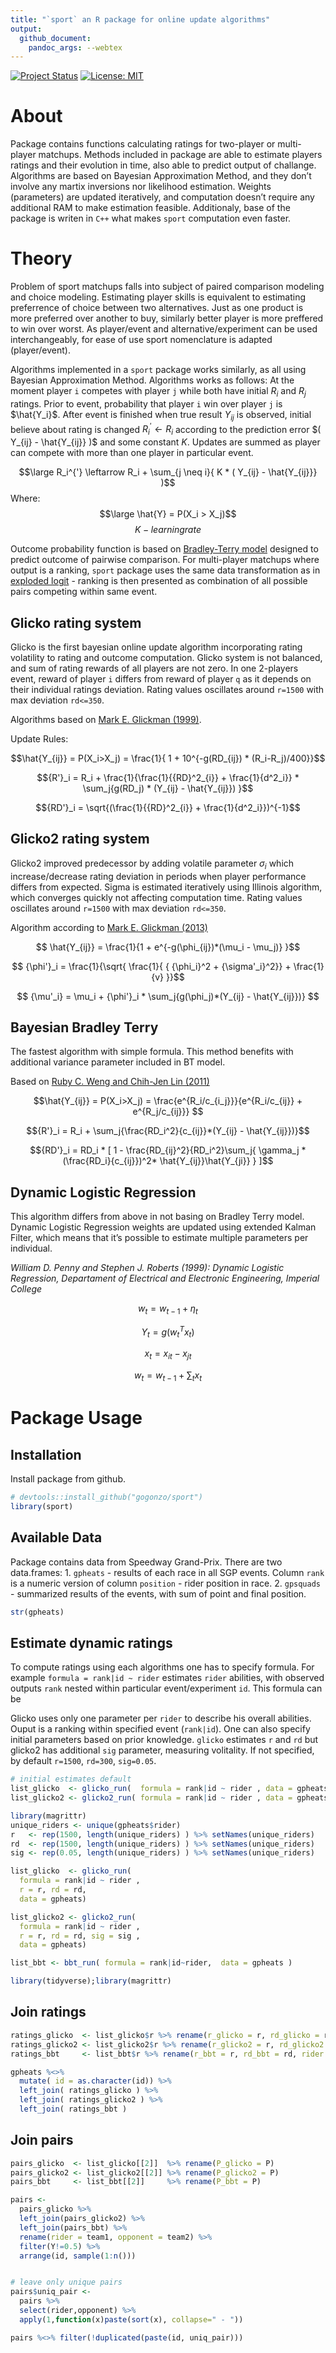 ```yaml
---
title: "`sport` an R package for online update algorithms"
output:
  github_document:
    pandoc_args: --webtex
---
```


[![Project Status](http://www.repostatus.org/badges/latest/active.svg)](http://www.repostatus.org/#active)
[![License: MIT](https://img.shields.io/badge/License-MIT-yellow.svg)](https://opensource.org/licenses/MIT)

# About
Package contains functions calculating ratings for two-player or multi-player matchups. Methods included in package are able to estimate players ratings and their evolution in time, also able to predict output of challange. 
Algorithms are based on Bayesian Approximation Method, and they don't involve any martix inversions nor likelihood estimation. Weights (parameters) are updated iteratively, and computation doesn't require any additional RAM to make estimation feasible. Additionaly, base of the package is writen in `C++` what makes `sport` computation even faster. 

# Theory
Problem of sport matchups falls into subject of paired comparison modeling and choice modeling. Estimating player skills is equivalent to estimating preferrence of choice between two alternatives. Just as one product is more preferred over another to buy, similarly better player is more preffered to win over worst. As player/event and alternative/experiment can be used interchangeably, for ease of use sport nomenclature is adapted (player/event).  

Algorithms implemented in a `sport` package works similarly, as all using Bayesian Approximation Method. Algorithms works as follows:
At the moment player `i` competes with player `j` while both have initial $R_i$ and $R_j$ ratings. Prior to event, probability that player `i` win over player `j` is $\hat{Y_i}$. After event is finished when true result $Y_{ij}$ is observed, initial believe about rating is changed $R_i^{'} \leftarrow R_i$ according to the prediction error $( Y_{ij} - \hat{Y_{ij}}  )$ and some constant $K$. Updates are summed as player can compete with more than one player in particular event.

$$\large R_i^{'} \leftarrow R_i + \sum_{j \neq i}{ K * ( Y_{ij} - \hat{Y_{ij}}}  )$$
Where: 
    $$\large \hat{Y} = P(X_i > X_j)$$ 
    $$K - learning rate$$

Outcome probability function is based on [Bradley-Terry model](https://en.wikipedia.org/wiki/Bradley%E2%80%93Terry_model) designed to predict outcome of pairwise comparison. For multi-player matchups where output is a ranking, `sport` package uses the same data transformation as in [exploded logit](https://www.jstor.org/stable/270983) - ranking is then presented as combination of all possible pairs competing within same event.

## Glicko rating system
Glicko is the first bayesian online update algorithm incorporating rating volatility to rating and outcome computation. Glicko system is not balanced, and sum of rating rewards of all players are not zero. In one 2-players event, reward of player `i` differs from reward of player `q` as it depends on their individual ratings deviation. Rating values oscillates around `r=1500` with max deviation `rd<=350`.

Algorithms based on [Mark E. Glickman (1999)](http://www.glicko.net/research/glicko.pdf).

Update Rules:

$$\hat{Y_{ij}} = P(X_i>X_j) = \frac{1}{ 1 + 10^{-g(RD_{ij}) * (R_i-R_j)/400}}$$

$${R'}_i = R_i +  \frac{1}{\frac{1}{{RD}^2_{i}} + \frac{1}{d^2_i}} * \sum_j{g(RD_j) * (Y_{ij} - \hat{Y_{ij}})  }$$

$${RD'}_i = \sqrt{(\frac{1}{{RD}^2_{i}} + \frac{1}{d^2_i}})^{-1}$$

## Glicko2 rating system
Glicko2 improved predecessor by adding volatile parameter $\sigma_i$ which increase/decrease rating deviation in periods when player performance differs from expected. Sigma is estimated iteratively using Illinois algorithm, which converges quickly not affecting computation time. Rating values oscillates around `r=1500` with max deviation `rd<=350`.

Algorithm according to [Mark E. Glickman (2013)](http://www.glicko.net/glicko/glicko2.pdf)

$$ \hat{Y_{ij}} = \frac{1}{1 + e^{-g(\phi_{ij})*(\mu_i  - \mu_j)} }$$

$$ {\phi'}_i = \frac{1}{\sqrt{ \frac{1}{ { {\phi_i}^2 + {\sigma'_i}^2}} + \frac{1}{v}  }}$$

$$ {\mu'_i} = \mu_i + {\phi'}_i * \sum_j{g(\phi_j)*(Y_{ij} - \hat{Y_{ij}})} $$


## Bayesian Bradley Terry
The fastest algorithm with simple formula. This method benefits with additional variance parameter included in BT model.

Based on [Ruby C. Weng and Chih-Jen Lin (2011)](http://jmlr.csail.mit.edu/papers/volume12/weng11a/weng11a.pdf)

$$\hat{Y_{ij}} = P(X_i>X_j) = \frac{e^{R_i/c_{i_j}}}{e^{R_i/c_{ij}} + e^{R_j/c_{ij}}} $$

$${R'}_i = R_i + \sum_j{\frac{RD_i^2}{c_{ij}}*(Y_{ij} - \hat{Y_{ij}})}$$

$${RD'}_i = RD_i * [ 1 - \frac{RD_{ij}^2}{RD_i^2}\sum_j{ \gamma_j * (\frac{RD_i}{c_{ij}})^2* \hat{Y_{ij}}\hat{Y_{ji}}   } ]$$



## Dynamic Logistic Regression
This algorithm differs from above in not basing on Bradley Terry model. Dynamic Logistic Regression weights are updated using extended Kalman Filter, which means that it's possible to estimate multiple parameters per individual. 

*William D. Penny and Stephen J. Roberts (1999): Dynamic Logistic Regression, Departament of Electrical and Electronic Engineering, Imperial College*

$$w_t = {w_{t-1}} + \eta_t$$

$$Y_t = g(w_t^Tx_t)$$

$$x_t = x_{it} - x_{jt}$$

$$w_t = w_{t-1} + {\sum{_t}} x_t$$

# Package Usage

## Installation
Install package from github.

```r
# devtools::install_github("gogonzo/sport")
library(sport)
```

## Available Data
Package contains data from Speedway Grand-Prix. There are two data.frames: 
1. `gpheats` - results of each race in all SGP events. Column `rank` is a numeric version of column `position` - rider position in race.
2. `gpsquads` - summarized results of the events, with sum of point and final position.

```r
str(gpheats)
```


## Estimate dynamic ratings

To compute ratings using each algorithms one has to specify formula. For example `formula = rank|id ~ rider` estimates `rider` abilities, with observed outputs `rank` nested within particular event/experiment `id`. This formula can be 


Glicko uses only one parameter per `rider` to describe his overall abilities. Ouput is a ranking within specified event (`rank|id`). One can also specify initial parameters based on prior knowledge. `glicko` estimates `r` and `rd` but glicko2 has additional `sig` parameter, measuring volitality. If not specified, by default `r=1500`, `rd=300`, `sig=0.05`.
```r
# initial estimates default
list_glicko  <- glicko_run(  formula = rank|id ~ rider , data = gpheats )
list_glicko2 <- glicko2_run( formula = rank|id ~ rider , data = gpheats )
```


```r
library(magrittr)
unique_riders <- unique(gpheats$rider)
r   <- rep(1500, length(unique_riders) ) %>% setNames(unique_riders)
rd  <- rep(1500, length(unique_riders) ) %>% setNames(unique_riders)
sig <- rep(0.05, length(unique_riders) ) %>% setNames(unique_riders)

list_glicko  <- glicko_run( 
  formula = rank|id ~ rider , 
  r = r, rd = rd, 
  data = gpheats)

list_glicko2 <- glicko2_run( 
  formula = rank|id ~ rider , 
  r = r, rd = rd, sig = sig ,
  data = gpheats)

```


```r
list_bbt <- bbt_run( formula = rank|id~rider,  data = gpheats )
```



```r
library(tidyverse);library(magrittr)

```


## Join ratings
```r
ratings_glicko  <- list_glicko$r %>% rename(r_glicko = r, rd_glicko = rd, rider = names )
ratings_glicko2 <- list_glicko2$r %>% rename(r_glicko2 = r, rd_glicko2 = rd, rider = names )
ratings_bbt     <- list_bbt$r %>% rename(r_bbt = r, rd_bbt = rd, rider = names )

gpheats %<>%
  mutate( id = as.character(id)) %>%
  left_join( ratings_glicko ) %>%
  left_join( ratings_glicko2 ) %>%
  left_join( ratings_bbt )
```

## Join pairs
```r
pairs_glicko  <- list_glicko[[2]]  %>% rename(P_glicko = P)
pairs_glicko2 <- list_glicko2[[2]] %>% rename(P_glicko2 = P)
pairs_bbt     <- list_bbt[[2]]     %>% rename(P_bbt = P)

pairs <-
  pairs_glicko %>%
  left_join(pairs_glicko2) %>%
  left_join(pairs_bbt) %>%
  rename(rider = team1, opponent = team2) %>%
  filter(Y!=0.5) %>%
  arrange(id, sample(1:n()))


# leave only unique pairs
pairs$uniq_pair <-
  pairs %>% 
  select(rider,opponent) %>% 
  apply(1,function(x)paste(sort(x), collapse=" - ")) 

pairs %<>% filter(!duplicated(paste(id, uniq_pair)))

```



